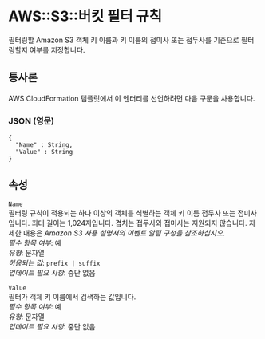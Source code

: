 # AWS::S3::버킷 필터 규칙

필터링할 Amazon S3 객체 키 이름과 키 이름의 접미사 또는 접두사를 기준으로 필터링할지 여부를 지정합니다.

## 통사론

AWS CloudFormation 템플릿에서 이 엔터티를 선언하려면 다음 구문을 사용합니다.

### JSON (영문)

```
{
  "Name" : String,
  "Value" : String
}
```

## 속성

`Name`  
필터링 규칙이 적용되는 하나 이상의 객체를 식별하는 객체 키 이름 접두사 또는 접미사입니다. 최대 길이는 1,024자입니다. 겹치는 접두사와 접미사는 지원되지 않습니다. 자세한 내용은 _Amazon S3 사용 설명서의 이벤트 알림 구성을 참조하십시오_.  
_필수 항목 여부_: 예  
_유형_: 문자열  
_허용되는 값_: `prefix | suffix`  
_업데이트 필요 사항_: 중단 없음

`Value`  
필터가 객체 키 이름에서 검색하는 값입니다.  
_필수 항목 여부_: 예  
_유형_: 문자열  
_업데이트 필요 사항_: 중단 없음
